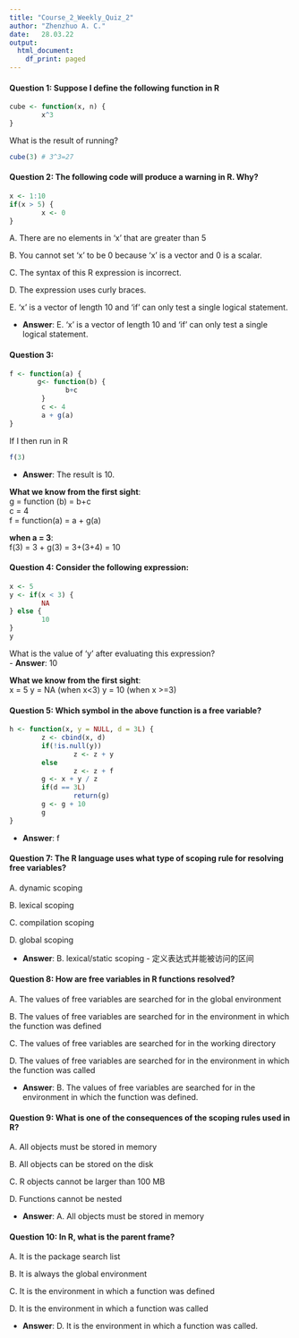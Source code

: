 ```yaml
---
title: "Course_2_Weekly_Quiz_2"
author: "Zhenzhuo A. C."
date:   28.03.22
output:
  html_document:
    df_print: paged
---
```


#### Question 1: Suppose I define the following function in R

```r
cube <- function(x, n) {
        x^3
}
```

What is the result of running?

```r
cube(3) # 3^3=27
```

#### Question 2: The following code will produce a warning in R. Why?

```r
x <- 1:10
if(x > 5) {
        x <- 0
}
```

A. There are no elements in 'x' that are greater than 5

B. You cannot set 'x' to be 0 because 'x' is a vector and 0 is a scalar.

C. The syntax of this R expression is incorrect.

D. The expression uses curly braces.

E. 'x' is a vector of length 10 and 'if' can only test a single logical statement.

-   **Answer**: E. 'x' is a vector of length 10 and 'if' can only test a single logical statement.

#### Question 3:

```r
f <- function(a) {
       g<- function(b) {
              b+c
        }
        c <- 4
        a + g(a)
}
```

If I then run in R

```r
f(3)
```

-   **Answer**: The result is 10.

**What we know from the first sight**:\
g = function (b) = b+c\
c = 4\
f = function(a) = a + g(a)

**when a = 3**:\
f(3) = 3 + g(3) = 3+(3+4) = 10

#### Question 4: Consider the following expression:

```r
x <- 5
y <- if(x < 3) {
        NA
} else {
        10
}
y
```

What is the value of 'y' after evaluating this expression?\
- **Answer**: 10

**What we know from the first sight**:\
x = 5 y = NA (when x\<3) y = 10 (when x \>=3)

#### Question 5: Which symbol in the above function is a free variable?

```r
h <- function(x, y = NULL, d = 3L) {
        z <- cbind(x, d)
        if(!is.null(y))
                z <- z + y
        else
                z <- z + f
        g <- x + y / z
        if(d == 3L)
                return(g)
        g <- g + 10
        g
}
```

-   **Answer**: f

#### Question 7: The R language uses what type of scoping rule for resolving free variables?

A. dynamic scoping

B. lexical scoping

C. compilation scoping

D. global scoping

-   **Answer**: B. lexical/static scoping - 定义表达式并能被访问的区间

#### Question 8: How are free variables in R functions resolved?

A. The values of free variables are searched for in the global environment

B. The values of free variables are searched for in the environment in which the function was defined

C. The values of free variables are searched for in the working directory

D. The values of free variables are searched for in the environment in which the function was called

-   **Answer**: B. The values of free variables are searched for in the environment in which the function was defined.

#### Question 9: What is one of the consequences of the scoping rules used in R?

A. All objects must be stored in memory

B. All objects can be stored on the disk

C. R objects cannot be larger than 100 MB

D. Functions cannot be nested

-   **Answer**: A. All objects must be stored in memory

#### Question 10: In R, what is the parent frame?

A. It is the package search list

B. It is always the global environment

C. It is the environment in which a function was defined

D. It is the environment in which a function was called

-   **Answer**: D. It is the environment in which a function was called.
